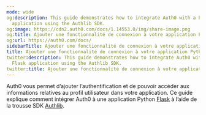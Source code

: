 ```yaml
---
mode: wide
og:description: This guide demonstrates how to integrate Auth0 with a Python Flask
  application using the Authlib SDK.
og:image: https://cdn2.auth0.com/docs/1.14553.0/img/share-image.png
og:title: Ajouter une fonctionnalité de connexion à votre application Python Flask
og:url: https://auth0.com/docs/
sidebarTitle: Ajouter une fonctionnalité de connexion à votre application Python Flask
title: Ajouter une fonctionnalité de connexion à votre application Python Flask
twitter:description: This guide demonstrates how to integrate Auth0 with a Python
  Flask application using the Authlib SDK.
twitter:title: Ajouter une fonctionnalité de connexion à votre application Python Flask
---
```


Auth0 vous permet d’ajouter l’authentification et de pouvoir accéder aux informations relatives au profil utilisateur dans votre application. Ce guide explique comment intégrer Auth0 à une application Python [Flask](https://flask.palletsprojects.com/) à l’aide de la trousse SDK [Authlib](https://authlib.org/).